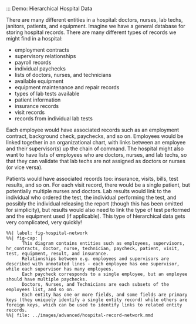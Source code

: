 
::: Demo: Hierarchical Hospital Data

There are many different entities in a hospital: doctors, nurses, lab techs, janitors, patients, and equipment.
Imagine we have a general database for storing hospital records.
There are many different types of records we might find in a hospital:

- employment contracts
- supervisory relationships
- payroll records
- individual paychecks
- lists of doctors, nurses, and technicians
- available equipment
- equipment maintenance and repair records
- types of lab tests available
- patient information
- insurance records
- visit records
- records from individual lab tests

Each employee would have associated records such as an employment contract, background check, paychecks, and so on.
Employees would be linked together in an organizational chart, with links between an employee and their supervisor(s) up the chain of command.
The hospital might also want to have lists of employees who are doctors, nurses, and lab techs, so that they can validate that lab techs are not assigned as doctors or nurses (or vice versa).

Patients would have associated records too: insurance, visits, bills, test results, and so on.
For each visit record, there would be a single patient, but potentially multiple nurses and doctors.
Lab results would link to the individual who ordered the test, the individual performing the test, and possibly the individual releasing the report (though this has been omitted for simplicity), but results would also need to link the type of test performed and the equipment used (if applicable).
This type of hierarchical data gets very complicated, very quickly!


```mermaid
%%| label: fig-hospital-network
%%| fig-cap: |
      This diagram contains entities such as employees, supervisors, hr_contracts, doctor, nurse, technician, paycheck, patient, visit, test, equipment, result, and insurance.
      Relationships between e.g. employees and supervisors are described with annotated lines - each employee has one supervisor, while each supervisor has many employees.
      Each paycheck corresponds to a single employee, but an employee should have multiple paychecks.
      Doctors, Nurses, and Technicians are each subsets of the employees list, and so on.
      Each entity has one or more fields, and some fields are primary keys (they uniquely identify a single entity record) while others are foreign keys, which can be used to identify links to related entity records.
%%| file: ../images/advanced/hospital-record-network.mmd
```
